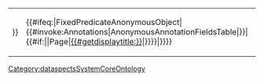 {|
|{{PropName|{{#formredlink:target=Property:{{{1}}}|form=Property|link text={{{1}}}|existing page link text={{{1}}}|tooltip=Click to initialize this property...}}}}
|{{#ifeq:{{{3}}}|FixedPredicateAnonymousObject|{{#invoke:Annotations|AnonymousAnnotationFieldsTable|{{{2}}}}}|{{#if:{{{2|}}}|{{PropVal|{{#ifeq:{{#show:Property:{{{1}}}|?Has type|link=none}}|Page|[[{{{2}}}|{{#getdisplaytitle:{{{2}}}}}]]|{{{2}}}}}}}|}}}}
|}<noinclude>[[Category:dataspectsSystemCoreOntology]]</noinclude>

